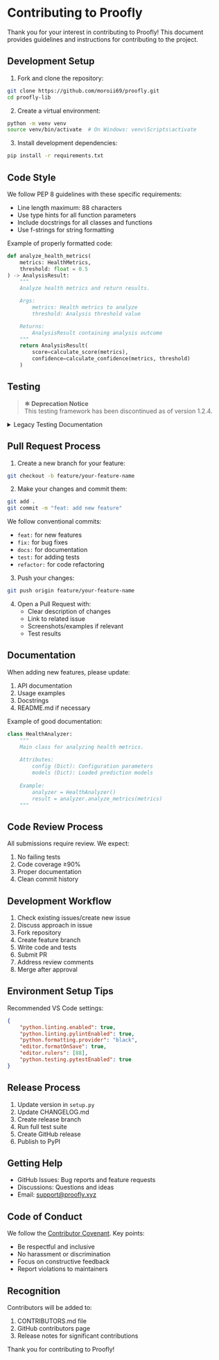 # Contributing to Proofly

Thank you for your interest in contributing to Proofly! This document provides guidelines and instructions for contributing to the project.

## Development Setup

1. Fork and clone the repository:
```bash
git clone https://github.com/moroii69/proofly.git
cd proofly-lib
```

2. Create a virtual environment:
```bash
python -m venv venv
source venv/bin/activate  # On Windows: venv\Scripts\activate
```

3. Install development dependencies:
```bash
pip install -r requirements.txt
```

## Code Style

We follow PEP 8 guidelines with these specific requirements:

- Line length maximum: 88 characters
- Use type hints for all function parameters
- Include docstrings for all classes and functions
- Use f-strings for string formatting

Example of properly formatted code:

```python
def analyze_health_metrics(
    metrics: HealthMetrics,
    threshold: float = 0.5
) -> AnalysisResult:
    """
    Analyze health metrics and return results.

    Args:
        metrics: Health metrics to analyze
        threshold: Analysis threshold value

    Returns:
        AnalysisResult containing analysis outcome
    """
    return AnalysisResult(
        score=calculate_score(metrics),
        confidence=calculate_confidence(metrics, threshold)
    )
```

## Testing

> **⚛️ Deprecation Notice**  
> This testing framework has been discontinued as of version 1.2.4.

<details>
<summary>Legacy Testing Documentation</summary>

**Note:** The following information is preserved for historical purposes and projects using versions prior to 1.2.4.

We use pytest for testing. All new code should include tests:

```python
# tests/test_analyzer.py
def test_health_analyzer():
    metrics = DiabetesMetrics(
        blood_glucose=120,
        hba1c=6.5,
        blood_pressure=130
    )
    
    analyzer = HealthAnalyzer()
    result = analyzer.analyze_metrics("diabetes", metrics)
    
    assert result.health_score >= 0
    assert result.health_score <= 100
    assert isinstance(result.recommendations, list)
```

To run tests:
```bash
pytest
pytest --cov=proofly tests/  # For coverage
```
</details>

## Pull Request Process

1. Create a new branch for your feature:
```bash
git checkout -b feature/your-feature-name
```

2. Make your changes and commit them:
```bash
git add .
git commit -m "feat: add new feature"
```

We follow conventional commits:
- `feat:` for new features
- `fix:` for bug fixes
- `docs:` for documentation
- `test:` for adding tests
- `refactor:` for code refactoring

3. Push your changes:
```bash
git push origin feature/your-feature-name
```

4. Open a Pull Request with:
   - Clear description of changes
   - Link to related issue
   - Screenshots/examples if relevant
   - Test results

## Documentation

When adding new features, please update:

1. API documentation
2. Usage examples
3. Docstrings
4. README.md if necessary

Example of good documentation:

```python
class HealthAnalyzer:
    """
    Main class for analyzing health metrics.
    
    Attributes:
        config (Dict): Configuration parameters
        models (Dict): Loaded prediction models
    
    Example:
        analyzer = HealthAnalyzer()
        result = analyzer.analyze_metrics(metrics)
    """
```

## Code Review Process

All submissions require review. We expect:

1. No failing tests
2. Code coverage ≥90%
3. Proper documentation
4. Clean commit history

## Development Workflow

1. Check existing issues/create new issue
2. Discuss approach in issue
3. Fork repository
4. Create feature branch
5. Write code and tests
6. Submit PR
7. Address review comments
8. Merge after approval

## Environment Setup Tips

Recommended VS Code settings:

```json
{
    "python.linting.enabled": true,
    "python.linting.pylintEnabled": true,
    "python.formatting.provider": "black",
    "editor.formatOnSave": true,
    "editor.rulers": [88],
    "python.testing.pytestEnabled": true
}
```

## Release Process

1. Update version in `setup.py`
2. Update CHANGELOG.md
3. Create release branch
4. Run full test suite
5. Create GitHub release
6. Publish to PyPI

## Getting Help

- GitHub Issues: Bug reports and feature requests
- Discussions: Questions and ideas
- Email: support@proofly.xyz

## Code of Conduct

We follow the [Contributor Covenant](https://www.contributor-covenant.org/). Key points:

- Be respectful and inclusive
- No harassment or discrimination
- Focus on constructive feedback
- Report violations to maintainers

## Recognition

Contributors will be added to:
1. CONTRIBUTORS.md file
2. GitHub contributors page
3. Release notes for significant contributions

Thank you for contributing to Proofly!